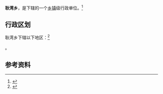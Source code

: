 {{中国乡级行政区|62/10/22/206/000}}

'''耿湾乡'''，是{{PRC admin/fullname|62/10/22/206/000|3}}下辖的一个[[乡镇|乡镇]]级行政单位。<ref>{{PRC admin/ref sgc|{{PRC admin/parent|62/10/22/206/000}}}}</ref>

== 行政区划 ==

耿湾乡下辖以下地区：<ref>{{PRC admin/ref sgc|62/10/22/206/000}}</ref>

{{PRC admin/children|62/10/22/206/000}}。

== 参考资料 ==

{{reflist}}

{{行政区划小作品}}
{{PRC admin/navcat|62/10/22/206/000}}